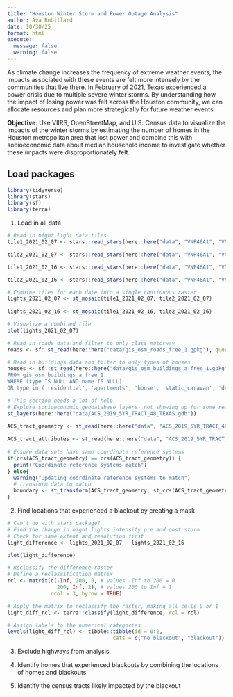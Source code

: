 ```yaml
---
title: "Houston Winter Storm and Power Outage Analysis"
author: Ava Robillard
date: 10/30/25
format: html
execute:
  message: false
  warning: false
---
```

As climate change increases the frequency of extreme weather events, the impacts associated with these events are felt more intensely by the communities that live there. In February of 2021, Texas experienced a power crisis due to multiple severe winter storms. By understanding how the impact of losing power was felt across the Houston community, we can allocate resources and plan more strategically for future weather events.

**Objective**: Use VIIRS, OpenStreetMap, and U.S. Census data to visualize the impacts of the winter storms by estimating the number of homes in the Houston metropolitan area that lost power and combine this with socioeconomic data about median household income to investigate whether these impacts were disproportionately felt. 

## Load packages
```r
library(tidyverse)
library(stars)
library(sf)
library(terra)
```

1. Load in all data 
```r
# Read in night light data tiles
tile1_2021_02_07 <- stars::read_stars(here::here("data", "VNP46A1", "VNP46A1.A2021038.h08v05.001.2021039064328.tif"))

tile2_2021_02_07 <- stars::read_stars(here::here("data", "VNP46A1", "VNP46A1.A2021038.h08v06.001.2021039064329.tif"))

tile1_2021_02_16 <- stars::read_stars(here::here("data", "VNP46A1", "VNP46A1.A2021047.h08v05.001.2021048091106.tif"))

tile2_2021_02_16 <- stars::read_stars(here::here("data", "VNP46A1", "VNP46A1.A2021047.h08v06.001.2021048091105.tif"))

# Combine tiles for each date into a single continuous raster
lights_2021_02_07 <- st_mosaic(tile1_2021_02_07, tile2_2021_02_07)
  
lights_2021_02_16 <- st_mosaic(tile1_2021_02_16, tile2_2021_02_16)

# Visualize a combined tile
plot(lights_2021_02_07)
```


```r
# Read in roads data and filter to only class motorway
roads <- sf::st_read(here::here("data/gis_osm_roads_free_1.gpkg"), query = "SELECT * FROM gis_osm_roads_free_1 WHERE fclass='motorway'")

# Read in buildings data and filter to only types of houses
houses <- sf::st_read(here::here("data/gis_osm_buildings_a_free_1.gpkg"), query = "SELECT *
FROM gis_osm_buildings_a_free_1
WHERE (type IS NULL AND name IS NULL)
OR type in ('residential', 'apartments', 'house', 'static_caravan', 'detached')")

```

```r
# This section needs a lot of help
# Explore socioeconomic geodatabase layers- not showing up for some reason
st_layers(here::here("data/ACS_2019_5YR_TRACT_48_TEXAS.gdb"))
  
ACS_tract_geometry <- st_read(here::here("data", "ACS_2019_5YR_TRACT_48.gdb"), layer = "ACS_2019_5YR_TRACT_48_TEXAS")

ACS_tract_attributes <- st_read(here::here("data", "ACS_2019_5YR_TRACT_48.gdb"), layer = "B19013e1")
  
# Ensure data sets have same coordinate reference systems 
if(crs(ACS_tract_geometry) == crs(ACS_tract_geometry)) {
  print("Coordinate reference systems match")
} else{
  warning("Updating coordinate reference systems to match")
  # transform data to match
  boundary <- st_transform(ACS_tract_geometry, st_crs(ACS_tract_geometry))
}
```

2. Find locations that experienced a blackout by creating a mask
```r
# Can't do with stars package?
# Find the change in night lights intensity pre and post storm
# Check for same extent and resolution first
light_difference <- lights_2021_02_07 - lights_2021_02_16

plot(light_difference)

# Reclassify the difference raster
# Define a reclassification matrix
rcl <- matrix(c(-Inf, 200, 0, # values -Inf to 200 = 0
                200, Inf, 2), # values 200 to Inf = 1
              ncol = 3, byrow = TRUE)

# Apply the matrix to reclassify the raster, making all cells 0 or 1
light_diff_rcl <- terra::classify(light_difference, rcl = rcl)

# Assign labels to the numerical categories
levels(light_diff_rcl) <- tibble::tibble(id = 0:2, 
                                  cats = c("no blackout", "blackout"))
```


3. Exclude highways from analysis

4. Identify homes that experienced blackouts by combining the locations of homes and blackouts

5. Identify the census tracts likely impacted by the blackout